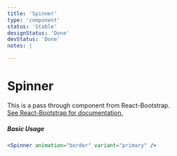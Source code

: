 ```yaml
---
title: 'Spinner'
type: 'component'
status: 'Stable'
designStatus: 'Done'
devStatus: 'Done'
notes: |

---
```



# Spinner

<SingleComponentStatus frontmatter={props?.pageContext?.frontmatter} />

<p style={{ fontSize: '1.5em' }}>
  This is a pass through component from React-Bootstrap.<br/>
  <a href="https://react-bootstrap.github.io/components/spinners" target="_blank" rel="noopener noreferrer">
    See React-Bootstrap for documentation.
  </a>
</p>

##### Basic Usage

```jsx live
<Spinner animation="border" variant="primary" />
```
